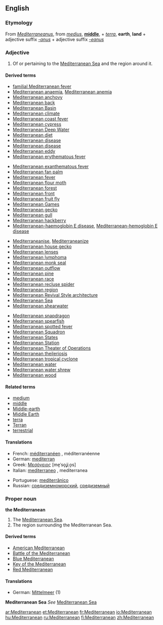 ==English==

===Etymology===
From {{L.}} ''[[Mediterraneanus]]'', from ''[[medius]]'', '''[[middle]]''', + ''[[terra]]'', '''earth''', '''land''' + adjective suffix ''[[-anus]]'' + adjective suffix ''[[-eanus]]''

===Adjective===
{{en-adj|-}}

# Of or pertaining to the [[Mediterranean Sea]] and the region around it.

====Derived terms====
<!--Terms derived from the ADJECTIVE-->
{{top4}}
*[[familial Mediterranean fever]]
*[[Mediterranean anaemia]], [[Mediterranean anemia]]
*[[Mediterranean anchovy]]
*[[Mediterranean back]]
*[[Mediterranean Basin]]
*[[Mediterranean climate]]
*[[Mediterranean coast fever]]
*[[Mediterranean cypress]]
*[[Mediterranean Deep Water]]
*[[Mediterranean diet]]
*[[Mediterranean disease]]
*[[Mediterranean disease]]
*[[Mediterranean eddy]]
*[[Mediterranean erythematous fever]]
{{mid4}}
*[[Mediterranean exanthematous fever]]
*[[Mediterranean fan palm]]
*[[Mediterranean fever]]
*[[Mediterranean flour moth]]
*[[Mediterranean forest]]
*[[Mediterranean front]]
*[[Mediterranean fruit fly]]
*[[Mediterranean Games]]
*[[Mediterranean gecko]]
*[[Mediterranean gull]]
*[[Mediterranean hackberry]]
*[[Mediterranean-haemoglobin E disease]], [[Mediterranean-hemoglobin E disease]]
{{mid4}}
*[[Mediterraneanise]], [[Mediterraneanize]]
*[[Mediterranean house gecko]]
*[[Mediterranean lenses]]
*[[Mediterranean lymphoma]]
*[[Mediterranean monk seal]]
*[[Mediterranean outflow]]
*[[Mediterranean pine]]
*[[Mediterranean race]]
*[[Mediterranean recluse spider]]
*[[Mediterranean region]]
*[[Mediterranean Revival Style architecture]]
*[[Mediterranean Sea]]
*[[Mediterranean shearwater]]
{{mid4}}
*[[Mediterranean snapdragon]]
*[[Mediterranean spearfish]]
*[[Mediterranean spotted fever]]
*[[Mediterranean Squadron]]
*[[Mediterranean States]]
*[[Mediterranean Station]]
*[[Mediterranean Theater of Operations]]<!--"Theater" only; this is a US term-->
*[[Mediterranean theileriosis]]
*[[Mediterranean tropical cyclone]]
*[[Mediterranean water]]
*[[Mediterranean water shrew]]
*[[Mediterranean wood]]
{{bottom}}

====Related terms====
*[[medium]]
*[[middle]]
*[[Middle-earth]]
*[[Middle Earth]]
*[[terra]]
*[[Terran]]
*[[terrestrial]]

====Translations====
{{top}}
*French: [[méditerranéen]] {{m}}, méditerranéenne {{f}}
*German: [[mediterran]]
*Greek: [[Μεσόγειος]] [me̞ˈso̞ʝiˌo̞s] {{f}}
*Italian: [[mediterraneo]] {{m}}, mediterranea {{f}}
{{mid}}
*Portuguese: [[mediterrânico]] {{m}}
*Russian: [[средиземноморский]], [[средиземный]]
{{bottom}}

===Proper noun===
'''the Mediterranean'''

# The [[Mediterranean Sea]].
# The region surrounding the Mediterranean Sea.

====Derived terms====
<!--Terms derived from the NOUN-->
*[[American Mediterranean]]
*[[w:Battle of the Mediterranean|Battle of the Mediterranean]]
*[[Blue Mediterranean]]
*[[Key of the Mediterranean]]
*[[Red Mediterranean]]

====Translations====
*German: [[Mittelmeer]] {{n}} (1)

'''Mediterranean Sea'''
''See'' [[Mediterranean Sea]]

{{trans-top|region surrounding the Mediterranean Sea}}
{{trans-mid}}
{{trans-bottom}}

[[ar:Mediterranean]]
[[et:Mediterranean]]
[[fr:Mediterranean]]
[[io:Mediterranean]]
[[hu:Mediterranean]]
[[ru:Mediterranean]]
[[fi:Mediterranean]]
[[zh:Mediterranean]]